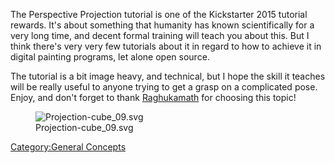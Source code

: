 The Perspective Projection tutorial is one of the Kickstarter 2015 tutorial rewards. It's about something that humanity has known scientifically for a very long time, and decent formal training will teach you about this. But I think there's very very few tutorials about it in regard to how to achieve it in digital painting programs, let alone open source.

The tutorial is a bit image heavy, and technical, but I hope the skill it teaches will be really useful to anyone trying to get a grasp on a complicated pose. Enjoy, and don't forget to thank [http://www.raghukamath.com/ Raghukamath] for choosing this topic!

[[File:Projection-cube 09.svg|center]]

[[Category:General Concepts]]
